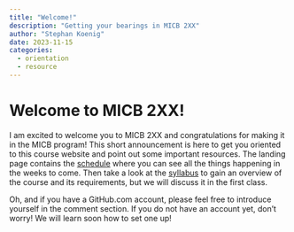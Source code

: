 ```yaml
---
title: "Welcome!"
description: "Getting your bearings in MICB 2XX"
author: "Stephan Koenig"
date: 2023-11-15
categories:
  - orientation
  - resource
---
```


# Welcome to MICB 2XX!

I am excited to welcome you to MICB 2XX and congratulations for making it in the MICB program!
This short announcement is here to get you oriented to this course website and point out some important resources. The landing page contains the [schedule](/index.qmd) where you can see all the things happening in the weeks to come. Then
take a look at the [syllabus](/syllabus.qmd) to gain an overview of the course and its requirements, but we will discuss it in the first class.

Oh, and if you have a GitHub.com account, please feel free to introduce yourself in the comment section. If you do not have an account yet, don't worry! We will learn soon how to set one up!
